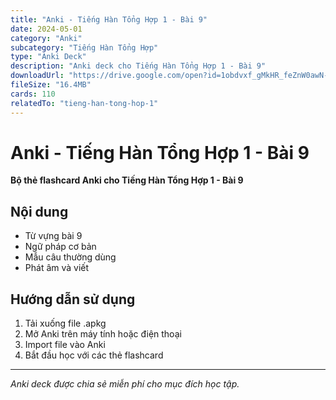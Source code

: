 ```yaml
---
title: "Anki - Tiếng Hàn Tổng Hợp 1 - Bài 9"
date: 2024-05-01
category: "Anki"
subcategory: "Tiếng Hàn Tổng Hợp"
type: "Anki Deck"
description: "Anki deck cho Tiếng Hàn Tổng Hợp 1 - Bài 9"
downloadUrl: "https://drive.google.com/open?id=1obdvxf_gMkHR_feZnW0awN-jQKsrAaoF&usp=drive_fs"
fileSize: "16.4MB"
cards: 110
relatedTo: "tieng-han-tong-hop-1"
---
```


# Anki - Tiếng Hàn Tổng Hợp 1 - Bài 9

**Bộ thẻ flashcard Anki cho Tiếng Hàn Tổng Hợp 1 - Bài 9**

## Nội dung

- Từ vựng bài 9
- Ngữ pháp cơ bản
- Mẫu câu thường dùng
- Phát âm và viết

## Hướng dẫn sử dụng

1. Tải xuống file .apkg
2. Mở Anki trên máy tính hoặc điện thoại
3. Import file vào Anki
4. Bắt đầu học với các thẻ flashcard

---

*Anki deck được chia sẻ miễn phí cho mục đích học tập.*
